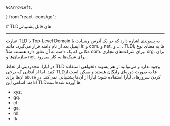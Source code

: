     GoArrowLeft,
} from "react-icons/go";

<Layout>
# TLDهای قابل پشتیبانی
<hr className="mb-2" />
عبارت TLD یا Top-Level Domain به پسوندی اشاره دارد که در یک آدرس وبسایت یا ایمیل بعد از نام دامنه قرار می‌گیرد، مانند <Important>ir.</Important> و  <Important>com.</Important> و <Important>net.</Important> و ... . TLD‌ها به معنای نوع یا مکانی که یک دامنه به آن تعلق دارد هستند، مثلاً <Important>com.</Important> برای شرکت‌های تجاری، <Important>org.</Important> برای سازمان‌ها و <Important>net.</Important> برای شبکه‌ها به کار می‌رود.
<div className="h-4" />

در لیارا، محدودیتی از لحاظ TLD وجود ندارد و می‌توانید از هر پسوند دلخواهی استفاده کنید. اما از آنجایی که برخی TLDها به صورت دوره‌ای رایگان هستند و ممکن است از آن‌ها برای `abuse` کردن سرورهای لیارا استفاده شود؛ لیارا از آن‌ها پشتیبانی نمی‌کند. در ادامه، اسامی این TLDها آورده شده‌است:

<ul>
 <li>xyz.</li>
 <li>gq.</li>
 <li>cf.</li>
 <li>ga.</li>
 <li>ml.</li>
 <li>tk.</li> 
</ul>

</Layout>